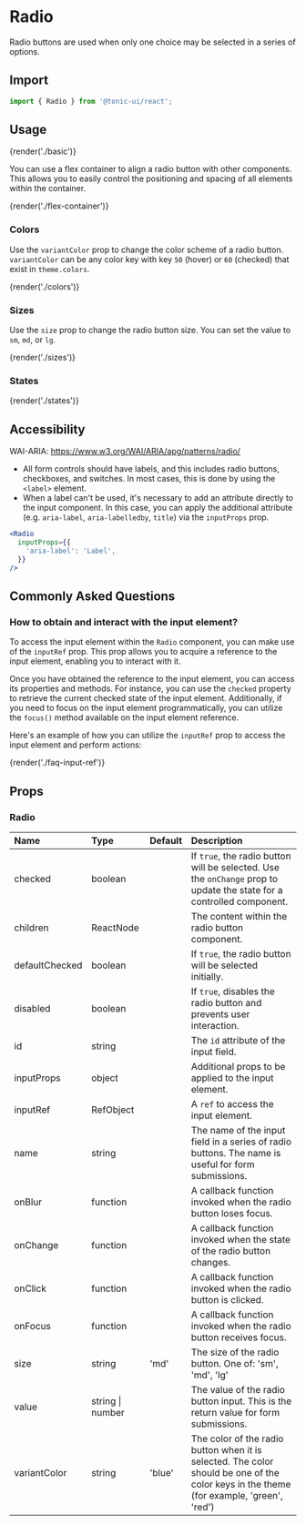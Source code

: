 # Radio

Radio buttons are used when only one choice may be selected in a series of options.

## Import

```js
import { Radio } from '@tonic-ui/react';
```

## Usage

{render('./basic')}

You can use a flex container to align a radio button with other components. This allows you to easily control the positioning and spacing of all elements within the container.

{render('./flex-container')}

### Colors

Use the `variantColor` prop to change the color scheme of a radio button. `variantColor` can be any color key with key `50` (hover) or `60` (checked) that exist in `theme.colors`.

{render('./colors')}

### Sizes

Use the `size` prop to change the radio button size. You can set the value to `sm`, `md`, or `lg`.

{render('./sizes')}

### States

{render('./states')}

## Accessibility

WAI-ARIA: https://www.w3.org/WAI/ARIA/apg/patterns/radio/

* All form controls should have labels, and this includes radio buttons, checkboxes, and switches. In most cases, this is done by using the `<label>` element.
* When a label can't be used, it's necessary to add an attribute directly to the input component. In this case, you can apply the additional attribute (e.g. `aria-label`, `aria-labelledby`, `title`) via the `inputProps` prop.

```jsx
<Radio
  inputProps={{
    'aria-label': 'Label',
  }}
/>
```

## Commonly Asked Questions

### How to obtain and interact with the input element?

To access the input element within the `Radio` component, you can make use of the `inputRef` prop. This prop allows you to acquire a reference to the input element, enabling you to interact with it.

Once you have obtained the reference to the input element, you can access its properties and methods. For instance, you can use the `checked` property to retrieve the current checked state of the input element. Additionally, if you need to focus on the input element programmatically, you can utilize the `focus()` method available on the input element reference.

Here's an example of how you can utilize the `inputRef` prop to access the input element and perform actions:

{render('./faq-input-ref')}

## Props

### Radio

| Name | Type | Default | Description |
| :--- | :--- | :------ | :---------- |
| checked | boolean | | If `true`, the radio button will be selected. Use the `onChange` prop to update the state for a controlled component. |
| children | ReactNode | | The content within the radio button component. |
| defaultChecked | boolean | | If `true`, the radio button will be selected initially. |
| disabled | boolean | | If `true`, disables the radio button and prevents user interaction. |
| id | string | | The `id` attribute of the input field. |
| inputProps | object | | Additional props to be applied to the input element. |
| inputRef | RefObject | | A `ref` to access the input element. |
| name | string | | The name of the input field in a series of radio buttons. The name is useful for form submissions.  |
| onBlur | function | | A callback function invoked when the radio button loses focus. |
| onChange | function | | A callback function invoked when the state of the radio button changes. |
| onClick | function | | A callback function invoked when the radio button is clicked. |
| onFocus | function | | A callback function invoked when the radio button receives focus. |
| size | string | 'md' | The size of the radio button. One of: 'sm', 'md', 'lg' |
| value | string \| number | | The value of the radio button input. This is the return value for form submissions. |
| variantColor | string | 'blue' | The color of the radio button when it is selected. The color should be one of the color keys in the theme (for example, 'green', 'red') |
